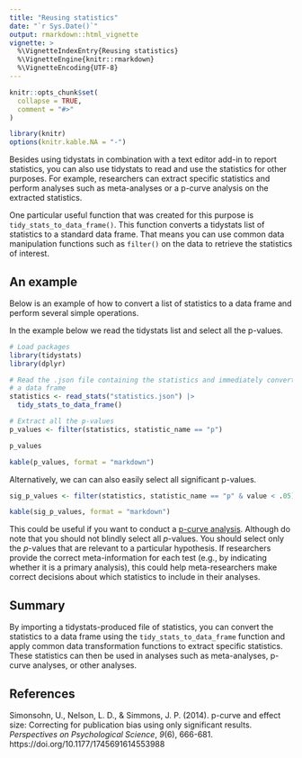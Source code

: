 ```yaml
---
title: "Reusing statistics"
date: "`r Sys.Date()`"
output: rmarkdown::html_vignette
vignette: >
  %\VignetteIndexEntry{Reusing statistics}
  %\VignetteEngine{knitr::rmarkdown}
  %\VignetteEncoding{UTF-8}
---
```


```r
knitr::opts_chunk$set(
  collapse = TRUE,
  comment = "#>"
)
```

```r
library(knitr)
options(knitr.kable.NA = "-")
```

Besides using tidystats in combination with a text editor add-in to report 
statistics, you can also use tidystats to read and use the statistics for other
purposes. For example, researchers can extract specific statistics 
and perform analyses such as meta-analyses or a p-curve analysis on the 
extracted statistics.

One particular useful function that was created for this purpose is 
`tidy_stats_to_data_frame()`. This function converts a tidystats list of 
statistics to a standard data frame. That means you can use common data 
manipulation functions such as `filter()` on the data to retrieve the statistics
of interest.

## An example

Below is an example of how to convert a list of statistics to a data frame and 
perform several simple operations.

In the example below we read the tidystats list and select all the p-values.

```r
# Load packages
library(tidystats)
library(dplyr)

# Read the .json file containing the statistics and immediately convert it to
# a data frame
statistics <- read_stats("statistics.json") |>
  tidy_stats_to_data_frame()

# Extract all the p-values
p_values <- filter(statistics, statistic_name == "p")

p_values
```

```r
kable(p_values, format = "markdown")
```

Alternatively, we can can also easily select all significant p-values.

```r
sig_p_values <- filter(statistics, statistic_name == "p" & value < .05)
```

```r
kable(sig_p_values, format = "markdown")
```

This could be useful if you want to conduct a 
[p-curve analysis](https://journals.sagepub.com/doi/abs/10.1177/1745691614553988). 
Although do note that you should not blindly select all *p*-values. You should 
select only the *p*-values that are relevant to a particular hypothesis. If 
researchers provide the correct meta-information for each test 
(e.g., by indicating whether it is a primary analysis), this could help 
meta-researchers make correct decisions about which statistics to include in 
their analyses.

## Summary

By importing a tidystats-produced file of statistics, you can convert 
the statistics to a data frame using the `tidy_stats_to_data_frame` function and 
apply common data transformation functions to extract specific statistics. These
statistics can then be used in analyses such as meta-analyses, p-curve analyses,
or other analyses.

## References

Simonsohn, U., Nelson, L. D., & Simmons, J. P. (2014). p-curve and effect size: Correcting for publication bias using only significant results. *Perspectives on Psychological Science*, *9*(6), 666-681. https://doi.org/10.1177/1745691614553988
